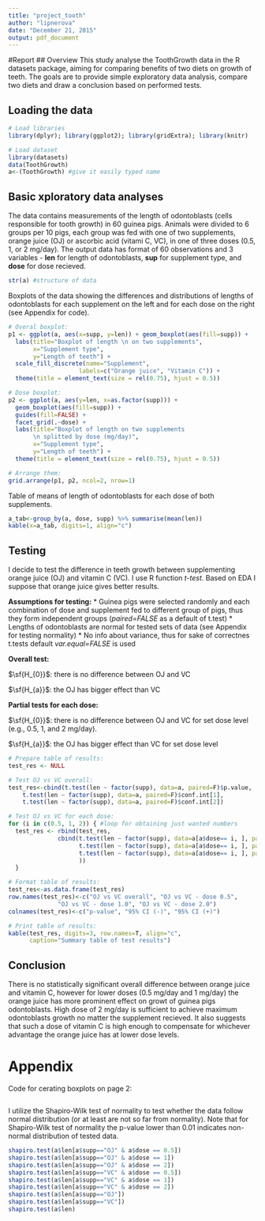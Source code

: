 ```yaml
---
title: "project_tooth"
author: "lipnerova"
date: "December 21, 2015"
output: pdf_document
---
```

#Report
## Overview
This study analyse the ToothGrowth data in the R datasets package, aiming for comparing benefits of two diets on growth of teeth. The goals are to provide simple exploratory data analysis, compare two diets and draw a conclusion based on performed tests.

## Loading the data

```r
# Load libraries
library(dplyr); library(ggplot2); library(gridExtra); library(knitr)

# Load dataset
library(datasets)   
data(ToothGrowth)
a<-(ToothGrowth) #give it easily typed name
```


## Basic xploratory data analyses
The data contains measurements of the length of odontoblasts (cells responsible for tooth growth) in 60 guinea pigs. Animals were divided to 6 groups per 10 pigs, each group was fed with one of two supplements, orange juice (OJ) or ascorbic acid (vitami C, VC), in one of three doses (0.5, 1, or 2 mg/day). The output data has format of 60 observations and 3 variables - __len__ for length of odontoblasts, __sup__ for supplement type, and __dose__ for dose recieved.

```r
str(a) #structure of data
```

Boxplots of the data showing the differences and distributions of lengths of odontoblasts for each supplement on the left and for each dose on the right (see Appendix for code).

```r
# Overal boxplot:
p1 <- ggplot(a, aes(x=supp, y=len)) + geom_boxplot(aes(fill=supp)) + 
  labs(title="Boxplot of length \n on two supplements",
       x="Supplement type",
       y="Length of teeth") +
  scale_fill_discrete(name="Supplement",
                    labels=c("Orange juice", "Vitamin C")) +
  theme(title = element_text(size = rel(0.75), hjust = 0.5))

# Dose boxplot:
p2 <- ggplot(a, aes(y=len, x=as.factor(supp))) + 
  geom_boxplot(aes(fill=supp)) + 
  guides(fill=FALSE) +
  facet_grid(.~dose) +
  labs(title="Boxplot of length on two supplements 
       \n splitted by dose (mg/day)",
       x="Supplement type",
       y="Length of teeth") +
  theme(title = element_text(size = rel(0.75), hjust = 0.5))

# Arrange them: 
grid.arrange(p1, p2, ncol=2, nrow=1)
```

Table of means of length of odontoblasts for each dose of both supplements.
```r
a_tab<-group_by(a, dose, supp) %>% summarise(mean(len))
kable(x=a_tab, digits=1, align="c")
```


## Testing

I decide to test the difference in teeth growth between supplementing orange juice (OJ) and vitamin C (VC). I use R function _t-test_. Based on EDA I suppose that orange juice gives better results.

__Assumptions for testing:__
* Guinea pigs were selected randomly and each combination of dose and supplement fed to different group of pigs, thus they form independent groups (_paired=FALSE_ as a default of t.test)
* Lengths of odontoblasts are normal for tested sets of data (see Appendix for testing normality)
* No info about variance, thus for sake of correctnes t.tests default _var.equal=FALSE_ is used
 
  
__Overall test:__

$\sf{H_{0}}$: there is no difference between OJ and VC

$\sf{H_{a}}$: the OJ has bigger effect than VC


__Partial tests for each dose:__

$\sf{H_{0}}$: there is no difference between OJ and VC for set dose level (e.g., 0.5, 1, and 2 mg/day).

$\sf{H_{a}}$: the OJ has bigger effect than VC for set dose level

```r
# Prepare table of results:
test_res <- NULL

# Test OJ vs VC overall:  
test_res<-cbind(t.test(len ~ factor(supp), data=a, paired=F)$p.value, 
    t.test(len ~ factor(supp), data=a, paired=F)$conf.int[1],
    t.test(len ~ factor(supp), data=a, paired=F)$conf.int[2])

# Test OJ vs VC for each dose:  
for (i in c(0.5, 1, 2)) { #loop for obtaining just wanted numbers
  test_res <- rbind(test_res, 
              cbind(t.test(len ~ factor(supp), data=a[a$dose== i, ], paired=F)$p.value, 
                    t.test(len ~ factor(supp), data=a[a$dose== i, ], paired=F)$conf.int[1],
                    t.test(len ~ factor(supp), data=a[a$dose== i, ], paired=F)$conf.int[2]
                    ))
  }

# Format table of results:    
test_res<-as.data.frame(test_res)
row.names(test_res)<-c("OJ vs VC overall", "OJ vs VC - dose 0.5", 
              "OJ vs VC - dose 1.0", "OJ vs VC - dose 2.0")
colnames(test_res)<-c("p-value", "95% CI (-)", "95% CI (+)")

# Print table of results:
kable(test_res, digits=3, row.names=T, align="c", 
      caption="Summary table of test results")
```

## Conclusion 
There is no statistically significant overall difference between orange juice and vitamin C, however for lower doses (0.5 mg/day and 1 mg/day) the orange juice has more prominent effect on growt of guinea pigs odontoblasts. High dose of 2 mg/day is sufficient to achieve maximum odontoblasts growth no matter the supplement recieved. It also suggests that such a dose of vitamin C is high enough to compensate for whichever advantage the orange juice has at lower dose levels.


# Appendix

Code for cerating boxplots on page 2:
```r
```

I utilize the Shapiro-Wilk test of normality to test whether the data follow normal distribution (or at least are not so far from normality). Note that for Shapiro-Wilk test of normality the p-value lower than 0.01 indicates non-normal distribution of tested data.
```r
shapiro.test(a$len[a$supp=="OJ" & a$dose == 0.5]) 
shapiro.test(a$len[a$supp=="OJ" & a$dose == 1]) 
shapiro.test(a$len[a$supp=="OJ" & a$dose == 2])
shapiro.test(a$len[a$supp=="VC" & a$dose == 0.5]) 
shapiro.test(a$len[a$supp=="VC" & a$dose == 1]) 
shapiro.test(a$len[a$supp=="VC" & a$dose == 2]) 
shapiro.test(a$len[a$supp=="OJ"]) 
shapiro.test(a$len[a$supp=="VC"]) 
shapiro.test(a$len) 
```